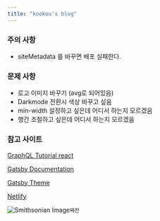 ```yaml
---
title: "kookou's blog"
---
```

### 주의 사항 
- siteMetadata 를 바꾸면 배포 실패한다.

### 문제 사항
- 로고 이미지 바꾸기 (avg로 되어있음)
- Darkmode 전환시 색상 바꾸고 싶음
- min-width 설정하고 싶은데 어디서 하는지 모르겠음
- 행간 조절하고 싶은데 어디서 하는지 모르겠음

### 참고 사이트
[GraphQL Tutorial react](https://hasura.io/learn/graphql/react/introduction/)

[Gatsby Documentation](https://www.gatsbyjs.com/docs/)

[Gatsby Theme](https://www.gatsbyjs.com/starters/?v=2)

[Netlify](https://www.netlify.com/)

![Smithsonian Image](https://femiwiki-uploaded-files-thumb.s3.amazonaws.com/1/10/Lisa_simpson.png/200px-Lisa_simpson.png)`쨔잔`